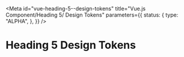 <!-- @license CC0-1.0 -->


<Meta
  id="vue-heading-5--design-tokens"
  title="Vue.js Component/Heading 5/ Design Tokens"
  parameters={{
    status: {
      type: "ALPHA",
    },
  }}
/>

# Heading 5 Design Tokens

<ComponentTokensSection tokens={tokens} definition={tokensDefinition} component="utrecht-heading-5" />
